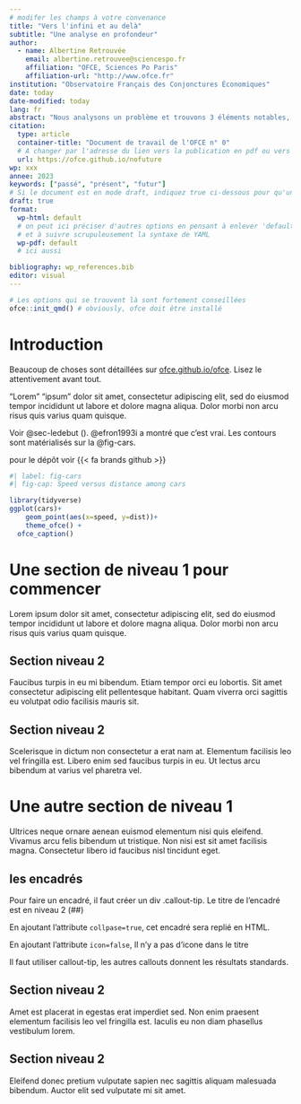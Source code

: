 ```yaml
---
# modifer les champs à votre convenance
title: "Vers l'infini et au delà"
subtitle: "Une analyse en profondeur"
author:
  - name: Albertine Retrouvée
    email: albertine.retrouvee@sciencespo.fr
    affiliation: "OFCE, Sciences Po Paris"
    affiliation-url: "http://www.ofce.fr"
institution: "Observatoire Français des Conjonctures Économiques"
date: today
date-modified: today
lang: fr
abstract: "Nous analysons un problème et trouvons 3 éléments notables, petit 1 ..."
citation:
  type: article
  container-title: "Document de travail de l'OFCE n° 0"
  # A changer par l'adresse du lien vers la publication en pdf ou vers le site web dédié
  url: https://ofce.github.io/nofuture
wp: xxx
annee: 2023
keywords: ["passé", "présent", "futur"]
# Si le document est en mode draft, indiquez true ci-dessous pour qu'un watermark soit inscrit
draft: true
format:
  wp-html: default
  # on peut ici préciser d'autres options en pensant à enlever 'default'
  # et à suivre scrupuleusement la syntaxe de YAML
  wp-pdf: default
  # ici aussi

bibliography: wp_references.bib
editor: visual
---
```


```r
# Les options qui se trouvent là sont fortement conseillées
ofce::init_qmd() # obviously, ofce doit être installé
```

# Introduction {#sec-introduction .unnumbered}

Beaucoup de choses sont détaillées sur [ofce.github.io/ofce](https://ofce.github.io/ofce). Lisez le attentivement avant tout.

"Lorem" "ipsum" dolor sit amet, consectetur adipiscing elit, sed do eiusmod tempor incididunt ut labore et dolore magna aliqua. Dolor morbi non arcu risus quis varius quam quisque.

Voir @sec-ledebut (\nameref{sec-ledebut}). @efron1993i a montré que c'est vrai. Les contours sont matérialisés sur la @fig-cars.

pour le dépôt voir {{< fa brands github >}}

```r
#| label: fig-cars
#| fig-cap: Speed versus distance among cars

library(tidyverse)
ggplot(cars)+
    geom_point(aes(x=speed, y=dist))+
    theme_ofce() +
  ofce_caption()
```

# Une section de niveau 1 pour commencer {#sec-ledebut}

Lorem ipsum dolor sit amet, consectetur adipiscing elit, sed do eiusmod tempor incididunt ut labore et dolore magna aliqua. Dolor morbi non arcu risus quis varius quam quisque.

## Section niveau 2 {#sec-cacontinue}

Faucibus turpis in eu mi bibendum. Etiam tempor orci eu lobortis. Sit amet consectetur adipiscing elit pellentesque habitant. Quam viverra orci sagittis eu volutpat odio facilisis mauris sit.

## Section niveau 2 {#sec-encore}

Scelerisque in dictum non consectetur a erat nam at. Elementum facilisis leo vel fringilla est. Libero enim sed faucibus turpis in eu. Ut lectus arcu bibendum at varius vel pharetra vel.

# Une autre section de niveau 1 {#sec-etencore}

Ultrices neque ornare aenean euismod elementum nisi quis eleifend. Vivamus arcu felis bibendum ut tristique. Non nisi est sit amet facilisis magna. Consectetur libero id faucibus nisl tincidunt eget.

::: {.callout-tip collapse="true" icon="false"}
## les encadrés

Pour faire un encadré, il faut créer un div .callout-tip. Le titre de l'encadré est en niveau 2 (##)

En ajoutant l'attribute `collpase=true`, cet encadré sera replié en HTML.

En ajoutant l'attribute `icon=false`, Il n'y a pas d'icone dans le titre

Il faut utiliser callout-tip, les autres callouts donnent les résultats standards.
:::

## Section niveau 2 {#sec-ca-continue}

Amet est placerat in egestas erat imperdiet sed. Non enim praesent elementum facilisis leo vel fringilla est. Iaculis eu non diam phasellus vestibulum lorem.

## Section niveau 2 {#sec-encoreetencore}

Eleifend donec pretium vulputate sapien nec sagittis aliquam malesuada bibendum. Auctor elit sed vulputate mi sit amet.
